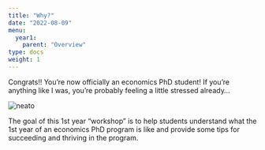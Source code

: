 ```yaml
---
title: "Why?"
date: "2022-08-09"
menu:
  year1:
    parent: "Overview"
type: docs
weight: 1
---
```


Congrats!! You're now officially an economics PhD student! If you're anything like I was, you're probably feeling a little stressed already...

<img src="https://media.giphy.com/media/q1mHcB8wOCWf6/giphy.gif#center" alt="neato">

The goal of this 1st year "workshop" is to help students understand what the 1st year of an economics PhD program is like and provide some tips for succeeding and thriving in the program. 